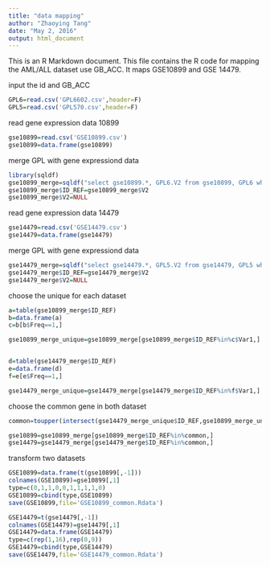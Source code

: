 ```yaml
---
title: "data mapping"
author: "Zhaoying Tang"
date: "May 2, 2016"
output: html_document
---
```


This is an R Markdown document. This file contains the R code for mapping the AML/ALL dataset use GB_ACC. It maps GSE10899 and GSE 14479.


input the id and GB_ACC
```r
GPL6=read.csv('GPL6602.csv',header=F)
GPL5=read.csv('GPL570.csv',header=F)
```

read gene expression data 10899
```r
gse10899=read.csv('GSE10899.csv')
gse10899=data.frame(gse10899)
```


merge GPL with gene expressiond data
```r
library(sqldf)
gse10899_merge=sqldf("select gse10899.*, GPL6.V2 from gse10899, GPL6 where gse10899.ID_REF=GPL6.V1")
gse10899_merge$ID_REF=gse10899_merge$V2
gse10899_merge$V2=NULL
```

read gene expression data 14479
```r
gse14479=read.csv('GSE14479.csv')
gse14479=data.frame(gse14479)
```


merge GPL with gene expressiond data
```r
gse14479_merge=sqldf("select gse14479.*, GPL5.V2 from gse14479, GPL5 where gse14479.ID_REF=GPL5.V1")
gse14479_merge$ID_REF=gse14479_merge$V2
gse14479_merge$V2=NULL
```


choose the unique for each dataset
```r
a=table(gse10899_merge$ID_REF)
b=data.frame(a)
c=b[b$Freq==1,]

gse10899_merge_unique=gse10899_merge[gse10899_merge$ID_REF%in%c$Var1,]


d=table(gse14479_merge$ID_REF)
e=data.frame(d)
f=e[e$Freq==1,]

gse14479_merge_unique=gse14479_merge[gse14479_merge$ID_REF%in%f$Var1,]
```

choose the common gene in both dataset
```r
common=toupper(intersect(gse14479_merge_unique$ID_REF,gse10899_merge_unique$ID_REF))

gse10899=gse10899_merge[gse10899_merge$ID_REF%in%common,]
gse14479=gse14479_merge[gse14479_merge$ID_REF%in%common,]

```

transform two datasets
```r
GSE10899=data.frame(t(gse10899[,-1]))
colnames(GSE10899)=gse10899[,1]
type=c(0,1,1,0,0,1,1,1,1,0)
GSE10899=cbind(type,GSE10899)
save(GSE10899,file='GSE10899_common.Rdata')

GSE14479=t(gse14479[,-1])
colnames(GSE14479)=gse14479[,1]
GSE14479=data.frame(GSE14479)
type=c(rep(1,16),rep(0,9))
GSE14479=cbind(type,GSE14479)
save(GSE14479,file='GSE14479_common.Rdata')
```


